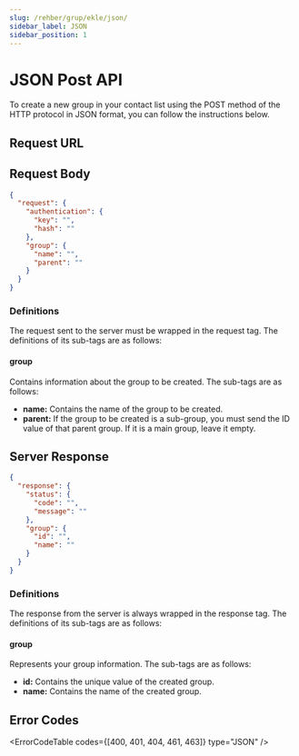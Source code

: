 ```yaml
---
slug: /rehber/grup/ekle/json/
sidebar_label: JSON
sidebar_position: 1
---
```



# JSON Post API
<AccessWarning />
To create a new group in your contact list using the POST method of the HTTP protocol in JSON format, you can follow the instructions below.

## Request URL

<RequestURL type="POST" url="https://api.iletimerkezi.com/v1/add-group/json" />

## Request Body

```json
{
  "request": {
    "authentication": {
      "key": "",
      "hash": ""
    },
    "group": {
      "name": "",
      "parent": ""
    }
  }
}
```

### Definitions

The request sent to the server must be wrapped in the <Badge>request</Badge> tag. The definitions of its sub-tags are as follows:

<AccessDescription />

#### group
Contains information about the group to be created. The sub-tags are as follows:

+ **name:** Contains the name of the group to be created.
+ **parent:** If the group to be created is a sub-group, you must send the ID value of that parent group. If it is a main group, leave it empty.

## Server Response

```json
{
  "response": {
    "status": {
      "code": "",
      "message": ""
    },
    "group": {
      "id": "",
      "name": ""
    }
  }
}
```

### Definitions

The response from the server is always wrapped in the <Badge>response</Badge> tag. The definitions of its sub-tags are as follows:

<ResponseStatus />

#### group
Represents your group information. The sub-tags are as follows:

+ **id:** Contains the unique value of the created group.
+ **name:** Contains the name of the created group.

## Error Codes

<ErrorCodeTable codes={[400, 401, 404, 461, 463]} type="JSON" />